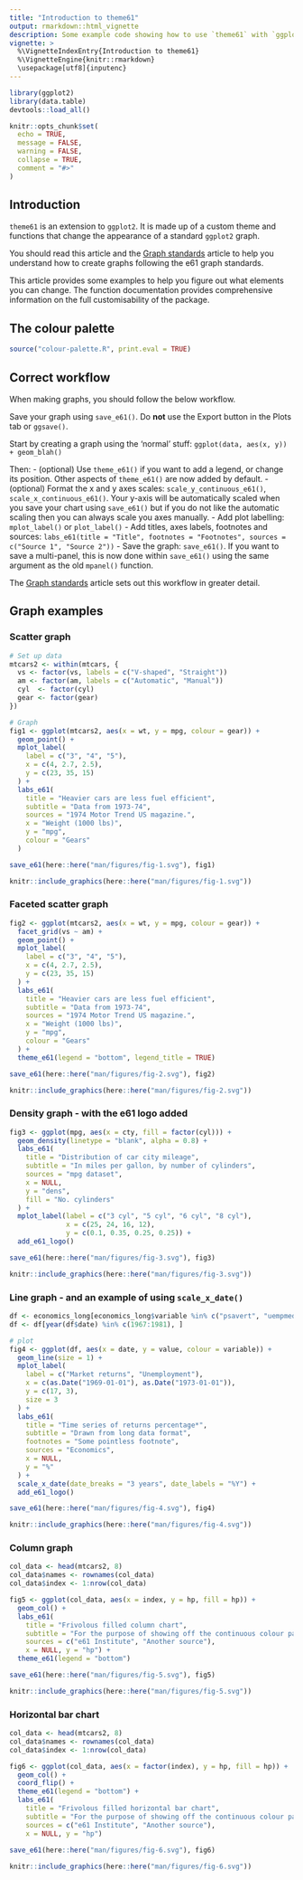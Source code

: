 ```yaml
---
title: "Introduction to theme61"
output: rmarkdown::html_vignette
description: Some example code showing how to use `theme61` with `ggplot2` graphs.
vignette: >
  %\VignetteIndexEntry{Introduction to theme61}
  %\VignetteEngine{knitr::rmarkdown}
  \usepackage[utf8]{inputenc}
---
```


```r
library(ggplot2)
library(data.table)
devtools::load_all()

knitr::opts_chunk$set(
  echo = TRUE,
  message = FALSE,
  warning = FALSE,
  collapse = TRUE,
  comment = "#>"
)
```

## Introduction

`theme61` is an extension to `ggplot2`. It is made up of a custom theme and functions that change the appearance of a standard `ggplot2` graph.

You should read this article and the [Graph standards](graph-standards.html) article to help you understand how to create graphs following the e61 graph standards. 

This article provides some examples to help you figure out what elements you can change. The function documentation provides comprehensive information on the full customisability of the package.

## The colour palette

```r
source("colour-palette.R", print.eval = TRUE)
```

## Correct workflow

When making graphs, you should follow the below workflow. 

Save your graph using `save_e61()`. Do **not** use the Export button in the Plots tab or `ggsave()`.

Start by creating a graph using the 'normal' stuff: `ggplot(data, aes(x, y)) + geom_blah()`

Then:
- (optional) Use `theme_e61()` if you want to add a legend, or change its position. Other aspects of `theme_e61()` are now added by default. 
- (optional) Format the x and y axes scales: `scale_y_continuous_e61()`, `scale_x_continuous_e61()`. Your y-axis will be automatically scaled when you save your chart using `save_e61()` but if you do not like the automatic scaling then you can always scale you axes manually.
- Add plot labelling: `mplot_label()` or `plot_label()`
- Add titles, axes labels, footnotes and sources: `labs_e61(title = "Title", footnotes = "Footnotes", sources = c("Source 1", "Source 2"))`
- Save the graph: `save_e61()`. If you want to save a multi-panel, this is now done within `save_e61()` using the same argument as the old `mpanel()` function.

The [Graph standards](graph-standards.html) article sets out this workflow in greater detail.

## Graph examples

### Scatter graph

```r

# Set up data
mtcars2 <- within(mtcars, {
  vs <- factor(vs, labels = c("V-shaped", "Straight"))
  am <- factor(am, labels = c("Automatic", "Manual"))
  cyl  <- factor(cyl)
  gear <- factor(gear)
})

# Graph
fig1 <- ggplot(mtcars2, aes(x = wt, y = mpg, colour = gear)) +
  geom_point() +
  mplot_label(
    label = c("3", "4", "5"),
    x = c(4, 2.7, 2.5),
    y = c(23, 35, 15)
  ) +
  labs_e61(
    title = "Heavier cars are less fuel efficient",
    subtitle = "Data from 1973-74",
    sources = "1974 Motor Trend US magazine.",
    x = "Weight (1000 lbs)",
    y = "mpg",
    colour = "Gears"
  )

save_e61(here::here("man/figures/fig-1.svg"), fig1)

knitr::include_graphics(here::here("man/figures/fig-1.svg"))

```

### Faceted scatter graph

```r
fig2 <- ggplot(mtcars2, aes(x = wt, y = mpg, colour = gear)) +
  facet_grid(vs ~ am) +
  geom_point() +
  mplot_label(
    label = c("3", "4", "5"),
    x = c(4, 2.7, 2.5),
    y = c(23, 35, 15)
  ) +
  labs_e61(
    title = "Heavier cars are less fuel efficient",
    subtitle = "Data from 1973-74",
    sources = "1974 Motor Trend US magazine.",
    x = "Weight (1000 lbs)",
    y = "mpg",
    colour = "Gears"
  ) +
  theme_e61(legend = "bottom", legend_title = TRUE)

save_e61(here::here("man/figures/fig-2.svg"), fig2)

knitr::include_graphics(here::here("man/figures/fig-2.svg"))


```

### Density graph - with the e61 logo added

```r
fig3 <- ggplot(mpg, aes(x = cty, fill = factor(cyl))) + 
  geom_density(linetype = "blank", alpha = 0.8) +
  labs_e61(
    title = "Distribution of car city mileage",
    subtitle = "In miles per gallon, by number of cylinders",
    sources = "mpg dataset",
    x = NULL,
    y = "dens",
    fill = "No. cylinders"
  ) +
  mplot_label(label = c("3 cyl", "5 cyl", "6 cyl", "8 cyl"),
              x = c(25, 24, 16, 12),
              y = c(0.1, 0.35, 0.25, 0.25)) +
  add_e61_logo()

save_e61(here::here("man/figures/fig-3.svg"), fig3)

knitr::include_graphics(here::here("man/figures/fig-3.svg"))

```

### Line graph - and an example of using `scale_x_date()`

```r
df <- economics_long[economics_long$variable %in% c("psavert", "uempmed"), ]
df <- df[year(df$date) %in% c(1967:1981), ]

# plot
fig4 <- ggplot(df, aes(x = date, y = value, colour = variable)) +
  geom_line(size = 1) +
  mplot_label(
    label = c("Market returns", "Unemployment"),
    x = c(as.Date("1969-01-01"), as.Date("1973-01-01")),
    y = c(17, 3),
    size = 3
  ) +
  labs_e61(
    title = "Time series of returns percentage*",
    subtitle = "Drawn from long data format",
    footnotes = "Some pointless footnote",
    sources = "Economics",
    x = NULL, 
    y = "%"
  ) + 
  scale_x_date(date_breaks = "3 years", date_labels = "%Y") +
  add_e61_logo()

save_e61(here::here("man/figures/fig-4.svg"), fig4)

knitr::include_graphics(here::here("man/figures/fig-4.svg"))


```

### Column graph

```r
col_data <- head(mtcars2, 8)
col_data$names <- rownames(col_data)
col_data$index <- 1:nrow(col_data)

fig5 <- ggplot(col_data, aes(x = index, y = hp, fill = hp)) +
  geom_col() +
  labs_e61(
    title = "Frivolous filled column chart", 
    subtitle = "For the purpose of showing off the continuous colour palette",
    sources = c("e61 Institute", "Another source"),
    x = NULL, y = "hp") +
  theme_e61(legend = "bottom")

save_e61(here::here("man/figures/fig-5.svg"), fig5)

knitr::include_graphics(here::here("man/figures/fig-5.svg"))

```

### Horizontal bar chart

```r
col_data <- head(mtcars2, 8)
col_data$names <- rownames(col_data)
col_data$index <- 1:nrow(col_data)

fig6 <- ggplot(col_data, aes(x = factor(index), y = hp, fill = hp)) +
  geom_col() +
  coord_flip() +
  theme_e61(legend = "bottom") +
  labs_e61(
    title = "Frivolous filled horizontal bar chart", 
    subtitle = "For the purpose of showing off the continuous colour palette",
    sources = c("e61 Institute", "Another source"),
    x = NULL, y = "hp")
  
save_e61(here::here("man/figures/fig-6.svg"), fig6)

knitr::include_graphics(here::here("man/figures/fig-6.svg"))

```

